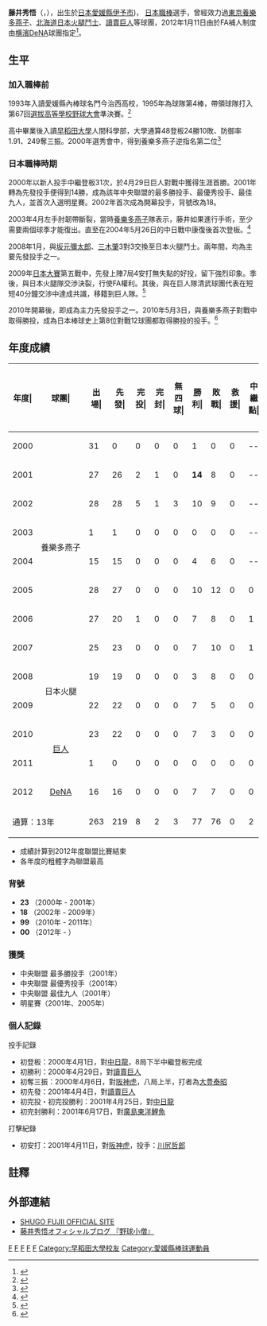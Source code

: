 {{Infobox NPB player|
bgcolor1=#039|
bgcolor2=#39c|
textcolor1=#fff|
textcolor2=#fff|
name=藤井秀悟|
image=Shugo Fujii on February 5, 2012.jpg|
width=280|
birthdate={{birth_date_and_age|1977|5|12}}|
position=投手|
team=横濱DeNA|
number=00|
bats=左|
throws=左|
debutyear=2000年4月1日|
debutteam=[[東京養樂多燕子|東京養樂多燕子]]|
statyear= 2011 賽季|
stat1label=勝—敗|
stat1value=70—69|
stat2label=[[救援成功|救援成功]]|
stat2value=0|
stat3label=[[中繼成功|中繼成功]]|
stat3value=2|
stat4label=[[防禦率|防禦率]]|
stat4value=3.79|
stat5label=[[三振|奪三振]]|
stat5value=962|
teams=<nowiki></nowiki>
*[[愛媛縣立今治西高等學校|愛媛縣立今治西高等學校]]
*[[早稻田大學|早稻田大學]]
*[[東京養樂多燕子|東京養樂多燕子]]（2000─2007）
*[[北海道日本火腿鬥士|北海道日本火腿鬥士]]（2008─2009）
*[[讀賣巨人|讀賣巨人]]（2010─ 2011）
*[[橫濱灣星|横濱DeNA]]（2012─ ）
}} 

'''藤井秀悟'''（{{jpn|j=藤井 秀悟|kn=ふじい しゅうご|rm=Fujii Shuugo}}，{{bd|1977年|5月12日|catIdx=T}}），出生於[[日本|日本]][[愛媛縣|愛媛縣]][[伊予市|伊予市]])， [[日本職棒|日本職棒]]選手，曾經效力過[[東京養樂多燕子|東京養樂多燕子]]、[[北海道日本火腿鬥士|北海道日本火腿鬥士]]、[[讀賣巨人|讀賣巨人]]等球團，2012年1月11日由於FA補人制度由[[橫濱灣星|横濱DeNA]]球團指定<ref>{{Cite web |url=http://www.47news.jp/sports/localsports/2012/01/post_20120112103230.html |title=横浜ＤｅＮＡ：人的補償で藤井投手獲得、村田の巨人移籍で |access-date=2012-01-12 |archive-date=2012-01-15 |archive-url=https://web.archive.org/web/20120115032314/http://www.47news.jp/sports/localsports/2012/01/post_20120112103230.html |dead-url=no }}</ref>。

==生平==

===加入職棒前===
1993年入讀愛媛縣內棒球名門今治西高校，1995年為球隊第4棒，帶領球隊打入第67回[[選拔高等學校野球大會|選拔高等學校野球大會]]準決賽。<ref>{{Cite web |url=http://www2.asahi.com/koshien/hs/38/40016/ |title=高校野球> チーム・学校> 今治西（愛媛） |access-date=2010-02-27 |archive-url=https://web.archive.org/web/20100328232908/http://www2.asahi.com/koshien/hs/38/40016/ |archive-date=2010-03-28 |dead-url=yes }}</ref>

高中畢業後入讀[[早稻田大學|早稻田大學]]人間科學部，大學通算48登板24勝10敗、防御率1.91、249奪三振。2000年選秀會中，得到養樂多燕子逆指名第二位<ref>{{Cite web |url=http://www.nikkansports.com/univ/waseda/w-base99aki.html |title=早稲田スポーツ・'99六大学野球秋季リーグ速報 |access-date=2010-02-27 |archive-date=2016-03-04 |archive-url=https://web.archive.org/web/20160304095914/http://www.nikkansports.com/univ/waseda/w-base99aki.html |dead-url=no }}</ref>

===日本職棒時期===

2000年以新人投手中繼登板31次，於4月29日巨人對戰中獲得生涯首勝。2001年轉為先發投手便得到14勝，成為該年中央聯盟的最多勝投手、最優秀投手、最佳九人，並首次入選明星賽。2002年首次成為開幕投手，背號改為18。

2003年4月左手肘韌帶斷裂，當時[[養樂多燕子|養樂多燕子]]隊表示，藤井如果進行手術，至少需要兩個球季才能復出。直至在2004年5月26日的中日戰中康復後首次登板。<ref>{{Cite web |url=http://www.ettoday.com/2003/04/11/10889-1438707.htm |title=藤井秀悟左手肘韌帶斷裂　兩年不得掛帥 - 今日新聞網 |access-date=2010-02-27 |archive-date=2005-05-12 |archive-url=https://web.archive.org/web/20050512042417/http://www.ettoday.com/2003/04/11/10889-1438707.htm |dead-url=no }}</ref>

2008年1月，與[[坂元彌太郎|坂元彌太郎]]、[[三木肇|三木肇]]3對3交換至日本火腿鬥士。兩年間，均為主要先發投手之一。

2009年[[日本大賽|日本大賽]]第五戰中，先發上陣7局4安打無失點的好投，留下強烈印象。季後，與日本火腿隊交渉決裂，行使FA權利。其後，與在巨人隊清武球團代表在短短40分鐘交渉中達成共識，移籍到巨人隊。<ref>{{Cite web |url=http://www.sponichi.co.jp/baseball/news/2009/12/04/05.html |title=黒髪の藤井が初交渉！８日に巨人入りへ |access-date=2010-02-27 |archive-date=2009-12-06 |archive-url=https://web.archive.org/web/20091206042226/http://www.sponichi.co.jp/baseball/news/2009/12/04/05.html |dead-url=no }}</ref>

2010年開幕後，即成為主力先發投手之一。2010年5月3日，與養樂多燕子對戰中取得勝投，成為日本棒球史上第8位對戰12球團都取得勝投的投手。<ref>{{Cite web |url=http://www.sponichi.co.jp/baseball/news/2010/05/04/05.html |title=藤井、古巣斬りで史上８人目「１２球団白星」 |access-date=2010-05-04 |archive-date=2010-05-07 |archive-url=https://web.archive.org/web/20100507090401/http://www.sponichi.co.jp/baseball/news/2010/05/04/05.html |dead-url=no }}</ref>

==年度成績==
{| class="wikitable" style="text-align:right; font-size:small"
|-bgcolor="#efefef"
!年度|!!球團|!!出場|!!先發|!!完投|!!完封|!!無四球|!!勝利|!!敗戰|!!救援|!!中繼點|!!勝率|!!打者|!!投球<br>局數|!!被<br>安<br>打|!!被全壘打|!!保送|!!敬遠|!!觸身球|!!三<br>振<br>數|!!暴投|!!犯規|!!失分|!!自<br>責<br>分|!!防<br>禦<br>率|!!WHIP
|-
|style="text-align:center"|2000
|rowspan="8" style="text-align:center; white-space:nowrap;"|養樂多燕子
|31||0||0||0||0||1||0||0||--||1.000||137||32.1||23||5||18||1||2||36||3||1||18||17||4.73||1.27
|-
|style="text-align:center"|2001
|27||26||2||1||0||'''14'''||8||0||--||.636||707||173.1||145||'''24'''||64||2||3||124||4||0||62||61||3.17||1.21
|-
|style="text-align:center"|2002
|28||28||5||1||3||10||9||0||--||.526||789||195.2||167||'''25'''||44||1||5||171||6||0||72||67||3.08||1.08
|-
|style="text-align:center"|2003
|1||1||0||0||0||0||0||0||--||.000||12||2.2||3||0||1||0||1||1||0||0||1||1||3.38||1.50
|-
|style="text-align:center"|2004
|15||15||0||0||0||4||6||0||--||.400||356||78.1||91||16||28||2||7||73||0||0||53||48||5.51||1.52
|-
|style="text-align:center"|2005
|28||27||0||0||0||10||12||0||0||.455||740||176.0||156||24||64||2||2||143||5||0||70||67||3.43||1.25
|-
|style="text-align:center"|2006
|27||20||1||0||0||7||8||0||1||.467||553||128.2||124||15||45||1||6||88||4||1||64||63||4.41||1.31
|-
|style="text-align:center"|2007
|25||23||0||0||0||7||10||0||1||.412||539||123.0||123||18||53||6||3||96||2||0||71||69||5.05||1.43
|-
|style="text-align:center"|2008
|rowspan="2" style="text-align:center; white-space:nowrap;"|日本火腿
|19||19||0||0||0||3||8||0||0||.273||488||110.2||115||11||41||0||5||76||2||0||46||40||3.25||1.41
|-
|style="text-align:center"|2009
|22||22||0||0||0||7||5||0||0||.583||498||114.2||120||11||48||0||6||63||3||0||45||45||3.53||1.47
|-
|style="text-align:center"|2010
|rowspan="2" style="text-align:center; white-space:nowrap;"|[[讀賣巨人|巨人]]
|23||22||0||0||0||7||3||0||0||.700||501||122.0||107||16||34||2||6||91||4||3||53||51||3.76||1.16
|-
|style="text-align:center;"|2011
|1||0||0||0||0||0||0||0||0||----||22||5.0||6||2||1||0||0||1||0||0||3||3||5.40||1.40
|-
|style="text-align:center;"|2012
|rowspan="1" style="text-align:center;"|[[橫濱灣星|DeNA]]
|16||16||0||0||0||7||7||0||0||.500||358||84.0||83||7||37||1||1||40||1||0||36||35||3.75||1.43
|-
!colspan="2"|通算：13年
|263||219||8||2||3||77||76||0||2||.504||5700||1346.1||1263||174||478||18||47||1003||34||5||594||567||3.79||1.29
|}
*成績計算到2012年度聯盟比賽結束
*各年度的粗體字為聯盟最高

===背號===
* '''23''' （2000年 - 2001年）
* '''18''' （2002年 - 2009年）
* '''99''' （2010年 - 2011年）
* '''00''' （2012年 - ）

===獲獎===
*中央聯盟 最多勝投手（2001年）
*中央聯盟 最優秀投手（2001年）
*中央聯盟 最佳九人（2001年）
*明星賽（2001年、2005年）

===個人記錄===
;投手記錄
*初登板：2000年4月1日，對[[中日龍|中日龍]]，8局下半中繼登板完成
*初勝利：2000年4月29日，對[[讀賣巨人|讀賣巨人]]
*初奪三振：2000年4月6日，對[[阪神虎|阪神虎]]，八局上半，打者為[[大豊泰昭|大豊泰昭]]
*初先發：2001年4月4日，對[[讀賣巨人|讀賣巨人]]
*初完投・初完投勝利：2001年4月25日，對[[中日龍|中日龍]]
*初完封勝利：2001年6月17日，對[[廣島東洋鯉魚|廣島東洋鯉魚]]
;打擊紀錄
*初安打：2001年4月11日，對[[阪神虎|阪神虎]]，投手：[[川尻哲郎|川尻哲郎]]

==註釋==
{{reflist|2}}

==外部連結==
*[https://web.archive.org/web/20100305074103/http://www.sf18.net/ SHUGO FUJII OFFICIAL SITE]
*[http://ameblo.jp/yakyukozo/ 藤井秀悟オフィシャルブログ 『野球小僧』] {{Wayback|url=http://ameblo.jp/yakyukozo/ |date=20210503144441 }}

{{讀賣巨人球團名單2010}}
{{日本中央聯盟最多勝投手}}
{{DEFAULTSORT:Fujii, Shuugo}}
[[Category:日本棒球選手|F]]
[[Category:讀賣巨人隊球員|F]]
[[Category:北海道日本火腿鬥士隊球員|F]]
[[Category:愛媛縣出身人物|F]]
[[Category:中央聯盟勝投王|F]]
[[Category:早稻田大學校友|Category:早稻田大學校友]]
[[Category:愛媛縣棒球運動員|Category:愛媛縣棒球運動員]]